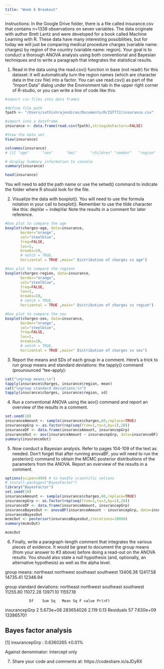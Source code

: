 ```yaml
---
title: "Week 6 Breakout"
---
```


Instructions: In the Google Drive folder, there is a file called insurance.csv that contains n=1338 observations on seven variables. The data originate with author Brett Lantz and were developed for a book called Machine Learning with R. These data have many interesting possibilities, but for today we will just be comparing medical procedure charges (variable name: charges) by region of the country (variable name: region). Your goal is to conduct a thorough ANOVA analysis using both conventional and Bayesian techniques and to write a paragraph that integrates the statistical results. 

1.	Read in the data using the read.csv() function in base (not readr) for this dataset: it will automatically turn the region names (which are character data in the csv file) into a factor. You can use read.csv() as part of the “Import Data” dialog under the Environment tab in the upper right corner of R-studio, or you can write a line of code like this:

```r
#import csv files into data frames

#define file path
fpath <- "/Users/sathishrajendiran/Documents/R/IST772/insurance.csv"

#import into a dataframe
insurance <- data.frame(read.csv(fpath),stringsAsFactors=FALSE)

#View the data set
View(insurance)

colnames(insurance)
# [1] "age"      "sex"      "bmi"      "children" "smoker"   "region"   "charges"

# display Summary information to console
summary(insurance)

head(insurance)

```

You will need to add the path name or use the setwd() command to indicate the folder where R should look for the file.

2.	Visualize the data with boxplot(). You will need to use the formula notation in your call to boxplot(). Remember to use the tilde character like this: depVar ~ indepVar
Note the results in a comment for later reference.

```r
#box plot to compare the age
boxplot(charges~age, data=insurance,
       border="orange", 
       col="steelblue",
       freq=FALSE,
       las=1, 
       breaks=10,
       # notch = TRUE,
       horizontal = TRUE ,main=" Distribution of charges vs age")
```
```r
#box plot to compare the regions
boxplot(charges~region, data=insurance,
       border="orange", 
       col="steelblue",
       freq=FALSE,
       las=1, 
       breaks=10,
       # notch = TRUE,
       horizontal = TRUE ,main=" Distribution of charges vs region")
```


```r
#box plot to compare the sex
boxplot(charges~sex, data=insurance,
       border="orange", 
       col="steelblue",
       freq=FALSE,
       las=1, 
       breaks=10,
       # notch = TRUE,
       horizontal = TRUE ,main=" Distribution of charges vs sex")
```



3.	Report the means and SDs of each group in a comment. Here’s a trick to run group means and standard deviations: the tapply() command (prounounced “tee-apply):

```r
cat("\ngroup means:\n")
tapply(insurance$charges, insurance$region, mean)
cat("\ngroup standard deviations:\n")
tapply(insurance$charges, insurance$region, sd)
```

4.	Run a conventional ANOVA using the aov() command and report an overview of the results in a comment.

```r
set.seed(10)  
insuranceAmount <- sample(insurance$charges,60,replace=TRUE)
insurancepGrp <- as.factor(rep(seq(from=1,to=3,by=1),20))
insuranceDF <- data.frame(insuranceAmount, insurancepGrp)
insuranceOut <- aov(insuranceAmount ~ insurancepGrp, data=insuranceDF)
summary(insuranceOut) 
```

5.	Now conduct a Bayesian analysis. Refer to pages 104-109 of the text as needed. Don’t forget that after running anovaBF, you will need to run the posterior() command to obtain the MCMC posterior distributions of the parameters from the ANOVA. Report an overview of the results in a comment.

```r
options(scipen=999) # to handle scientific notions 
# install.packages("BayesFactor")
library("BayesFactor")
set.seed(10)  
insuranceAmount <- sample(insurance$charges,60,replace=TRUE)
insurancepGrp <- as.factor(rep(seq(from=1,to=3,by=1),20))
insuranceDF <- data.frame(insuranceAmount, insurancepGrp)
insuranceBayesOut <- anovaBF(insuranceAmount ~ insurancepGrp, data=insuranceDF)
insuranceBayesOut
mcmcOut <- posterior(insuranceBayesOut,iterations=10000)
summary(mcmcOut)
```

```r
mcmcOut
```

6.	Finally, write a paragraph-length comment that integrates the various pieces of evidence. It would be great to document the group means (from your answer to #3 above) before doing a read-out on the ANOVA results. You should also state a null hypothesis (and, optionally, an alternative hypothesis) as well as the alpha level.

group means:
northeast northwest southeast southwest 
 13406.38  12417.58  14735.41  12346.94 

group standard deviations:
northeast northwest southeast southwest 
 11255.80  11072.28  13971.10  11557.18 
 
               Df    Sum Sq   Mean Sq F value Pr(>F)
insurancepGrp  2 5.673e+08 283654026   2.119   0.13
Residuals     57 7.630e+09 133865701              


Bayes factor analysis
--------------
[1] insurancepGrp : 0.6360265 ±0.01%

Against denominator:
  Intercept only 
  
  

7.	Share your code and comments at: https://codeshare.io/aJDyRX   